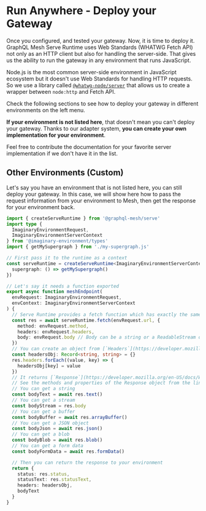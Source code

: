 # Run Anywhere - Deploy your Gateway


Once you configured, and tested your gateway. Now, it is time to deploy it. GraphQL Mesh Serve
Runtime uses Web Standards (WHATWG Fetch API) not only as an HTTP client but also for handling the
server-side. That gives us the ability to run the gateway in any environment that runs JavaScript.

Node.js is the most common server-side environment in JavaScript ecosystem but it doesn't use Web
Standards for handling HTTP requests. So we use a library called
[`@whatwg-node/server`](https://github.com/ardatan/whatwg-node/tree/master/packages/server#whatwg-node-generic-server-adapter)
that allows us to create a wrapper between `node:http` and Fetch API.

<Callout>
Check the following sections to see how to deploy your gateway in different environments on the left menu.

**If your environment is not listed here**, that doesn't mean you can't deploy your gateway. Thanks
to our adapter system, **you can create your own implementation for your environment**.

Feel free to contribute the documentation for your favorite server implementation if we don't have
it in the list.

</Callout>

## Other Environments (Custom)

Let's say you have an environment that is not listed here, you can still deploy your gateway. In
this case, we will show here how to pass the request information from your environment to Mesh, then
get the response for your environment back.

```ts
import { createServeRuntime } from '@graphql-mesh/serve'
import type {
  ImaginaryEnvironmentRequest,
  ImaginaryEnvironmentServerContext
} from '@imaginary-environment/types'
import { getMySupergraph } from './my-supergraph.js'

// First pass it to the runtime as a context
const serveRuntime = createServeRuntime<ImaginaryEnvironmentServerContext>({
  supergraph: () => getMySupergraph()
})

// Let's say it needs a function exported
export async function meshEndpoint(
  envRequest: ImaginaryEnvironmentRequest,
  envContext: ImaginaryEnvironmentServerContext
) {
  // Serve Runtime provides a fetch function which has exactly the same signature with regular `fetch`
  const res = await serveRuntime.fetch(envRequest.url, {
    method: envRequest.method,
    headers: envRequest.headers,
    body: envRequest.body // Body can be a string or a ReadableStream or UInt8Array, see [BodyInit](https://developer.mozilla.org/en-US/docs/Web/API/BodyInit)
  })
  // You can create an object from [`Headers`](https://developer.mozilla.org/en-US/docs/Web/API/Headers) object
  const headersObj: Record<string, string> = {}
  res.headers.forEach((value, key) => {
    headersObj[key] = value
  })
  // It returns [`Response`](https://developer.mozilla.org/en-US/docs/Web/API/Response) object
  // See the methods and properties of the Response object from the link
  // You can get a string
  const bodyText = await res.text()
  // You can get a stream
  const bodyStream = res.body
  // You can get a buffer
  const bodyBuffer = await res.arrayBuffer()
  // You can get a JSON object
  const bodyJson = await res.json()
  // You can get a blob
  const bodyBlob = await res.blob()
  // You can get a form data
  const bodyFormData = await res.formData()

  // Then you can return the response to your environment
  return {
    status: res.status,
    statusText: res.statusText,
    headers: headersObj,
    bodyText
  }
}
```
